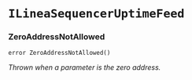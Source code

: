 # `ILineaSequencerUptimeFeed`

### ZeroAddressNotAllowed

```solidity
error ZeroAddressNotAllowed()
```

_Thrown when a parameter is the zero address._

